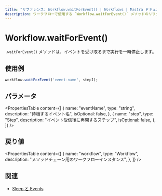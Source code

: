 ```yaml
---
title: "リファレンス: Workflow.waitForEvent() | Workflows | Mastra ドキュメント"
description: ワークフローで使用する `Workflow.waitForEvent()` メソッドのリファレンス。イベントを受信するまで実行を停止します。
---
```


# Workflow.waitForEvent()

`.waitForEvent()` メソッドは、イベントを受け取るまで実行を一時停止します。

## 使用例

```typescript copy
workflow.waitForEvent('event-name', step1);
```

## パラメータ

<PropertiesTable
  content={[
    {
      name: "eventName",
      type: "string",
      description: "待機するイベント名",
      isOptional: false,
    },
    {
      name: "step",
      type: "Step",
      description: "イベント受信後に再開するステップ",
      isOptional: false,
    },
  ]}
/>

## 戻り値

<PropertiesTable
  content={[
    {
      name: "workflow",
      type: "Workflow",
      description: "メソッドチェーン用のワークフローインスタンス",
    },
  ]}
/>

## 関連

- [Sleep と Events](../../../docs/workflows/pausing-execution.mdx)